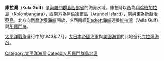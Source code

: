 {{unreferenced|time=2018-09-19T10:42:08+00:00}}
'''庫拉灣'''（'''Kula Gulf'''）是[[索羅門群島|索羅門群島]][[西部省_(所羅門群島)|西部省]]的海灣水域。庫拉灣以西為[[科倫班加拉島|科倫班加拉島]]（Kolombangara），西南方為[[阿倫德爾島|阿倫德爾島]]（Arundel Island），南與東為[[新喬治亞島|新喬治亞島]]。北方向[[新喬治亞海峽|新喬治亞海峽]]開放，往西南經[[Blackett海峽|Blackett海峽]]連接[[維拉灣|維拉灣]]（Vella Gulf）與[[所羅門海|所羅門海]]。

[[太平洋戰争|太平洋戰争]]進行中的1943年7月，[[大日本帝國海軍|大日本帝國海軍]]與[[美國海軍|美國海軍]]於此地進行[[库拉湾海战|库拉湾海战]]。

{{Solomons-geo-stub}}
{{ocean-stub}}
[[Category:太平洋海灣|Category:太平洋海灣]]
[[Category:所羅門群島地理|Category:所羅門群島地理]]